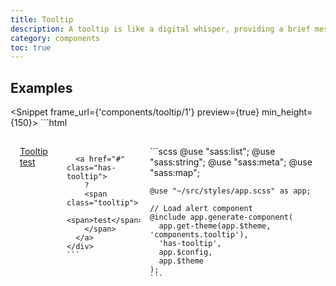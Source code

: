 ```yaml
---
title: Tooltip
description: A tooltip is like a digital whisper, providing a brief message or hint when you hover over an element on a website. It's the digital equivalent of a helpful friend, quietly offering guidance or information without interrupting your browsing experience. With a tooltip, you can quickly get the information you need, without having to search for it or ask for help.
category: components
toc: true
---
```



## Examples
<Snippet frame_url={'components/tooltip/1'} preview={true} min_height={150}>
  <Fragment slot="html">
    ```html
    <div style="display: flex;gap: 15px;padding: 15px;">
      <a href="#" class="has-tooltip">
        Tooltip
        <span class="tooltip">
          <span>test</span>
        </span>
      </a>

      <a href="#" class="has-tooltip">
        ?
        <span class="tooltip">
          <span>test</span>
        </span>
      </a>
    </div>
    ```
  </Fragment>
  <Fragment slot="scss">
    ```scss
    @use "sass:list";
    @use "sass:string";
    @use "sass:meta";
    @use "sass:map";

    @use "~/src/styles/app.scss" as app;

    // Load alert component
    @include app.generate-component(
      app.get-theme(app.$theme, 'components.tooltip'),
      'has-tooltip',
      app.$config,
      app.$theme
    );
    ```
  </Fragment>
</Snippet>
